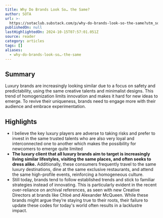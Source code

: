 ```yaml
---
title: Why Do Brands Look So… the Same?
author: SOTA
url: >-
  https://sotaclub.substack.com/p/why-do-brands-look-so-the-same?utm_source=post-email-title&publication_id=663077&post_id=147374760&utm_campaign=email-post-title&isFreemail=false&r=og9hp&triedRedirect=true&utm_medium=email
publishedOn: null
lastHighlightedOn: 2024-10-15T07:57:01.051Z
source: reader
category: articles
tags: []
aliases:
  - why-do-brands-look-so…-the-same
---
```

## Summary

Luxury brands are increasingly looking similar due to a focus on safety and predictability, using the same creative talents and minimalist designs. This trend of homogenization limits innovation and makes it hard for new ideas to emerge. To revive their uniqueness, brands need to engage more with their audience and embrace experimentation.

## Highlights
- I believe the key luxury players are adverse to taking risks and prefer to invest in the same trusted talents who are also very loyal and interconnected one to another which makes the possibility for newcomers to emerge quite limited
- **The luxury client that all luxury brands aim to target is increasingly living similar lifestyles, visiting the same places, and often seeks to dress alike.** Additionally, these consumers frequently travel to the same luxury destinations, dine at the same exclusive restaurants, and attend the same high-profile events, reinforcing a homogeneous culture.
- Still today, brands tend to follow established trends and stick to familiar strategies instead of innovating. This is particularly evident in the recent over-reliance on archival references, as seen with new Creative Directors at brands like Chloé and Alexander McQueen. While these brands might argue they’re staying true to their roots, their failure to update these codes for today's world often results in a lacklustre impact.

